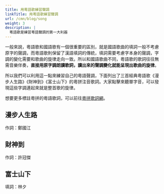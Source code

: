 ```yaml
---
title: 用粵語歌練習聲調
linkTitle: 用粵語歌練習聲調
url: /cmn/blog/song
weight: 3
description: |
  粵語歌是練習粵語聲調的第一大利器
---
```



一般來說，粵語歌和國語歌有一個很重要的區別，就是國語歌曲的填詞一般不考慮原字的聲調，而粵語歌則保留了漢語填詞的傳統，填詞需要考慮字本身的聲調，字調的變化需要和歌曲的旋律走向一致。所以和國語歌曲不同，粵語歌的歌詞往往無需音樂伴奏，**直接用原字調朗讀歌詞，讀出來的聲調變化就能呈現出歌曲的旋律**。

所以我們可以利用這一點來練習自己的粵語聲調，下面列出了三首經典粵語歌《漫步人生路》《財神到》《富士山下》的粵拼注音歌詞。大家點擊來聽單字音，可以發現這些字調連起來就是整首歌的旋律。

想要更多標註粵拼的粵語歌詞，可以前往[粵拼歌詞網](https://jyut6.com/)。

## 漫步人生路

作詞：鄭國江

<SampleText sample="maanboujansanglou" />

## 財神到

作詞：許冠傑

<SampleText sample="coisandou" />

## 富士山下

填詞：林夕

<SampleText sample="fusisaanhaa" />
